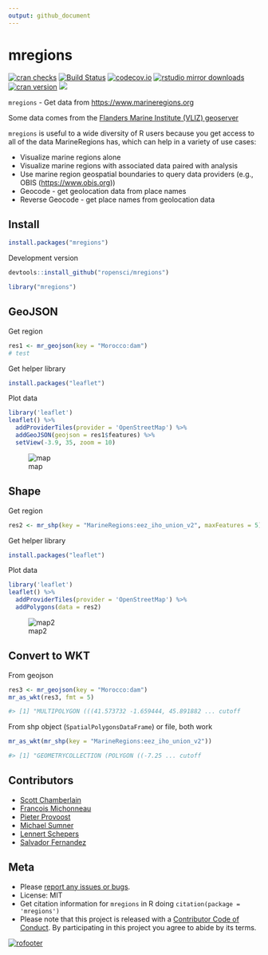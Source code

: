 ```yaml
---
output: github_document
---
```


mregions
========


[![cran checks](https://cranchecks.info/badges/worst/mregions)](https://cranchecks.info/pkgs/mregions)
[![Build Status](https://travis-ci.org/ropensci/mregions.svg)](https://travis-ci.org/ropensci/mregions)
[![codecov.io](https://codecov.io/github/ropensci/mregions/coverage.svg?branch=master)](https://codecov.io/github/ropensci/mregions?branch=master)
[![rstudio mirror downloads](http://cranlogs.r-pkg.org/badges/mregions?color=FAB657)](https://github.com/r-hub/cranlogs.app)
[![cran version](http://www.r-pkg.org/badges/version/mregions)](https://cran.r-project.org/package=mregions)
[![](https://badges.ropensci.org/53_status.svg)](https://github.com/ropensci/software-review/issues/53)

`mregions` - Get data from <https://www.marineregions.org>

Some data comes from the [Flanders Marine Institute (VLIZ) geoserver](http://geo.vliz.be/geoserver/web/)

`mregions` is useful to a wide diversity of R users because you get access to all of the
data MarineRegions has, which can help in a variety of use cases:

* Visualize marine regions alone
* Visualize marine regions with associated data paired with analysis
* Use marine region geospatial boundaries to query data providers (e.g., OBIS (<https://www.obis.org>))
* Geocode - get geolocation data from place names
* Reverse Geocode - get place names from geolocation data

## Install

```r
install.packages("mregions")
```

Development version

```r
devtools::install_github("ropensci/mregions")
```

```r
library("mregions")
```

## GeoJSON

Get region

```r
res1 <- mr_geojson(key = "Morocco:dam")
# test
```

Get helper library

```r
install.packages("leaflet")
```

Plot data

```r
library('leaflet')
leaflet() %>%
  addProviderTiles(provider = 'OpenStreetMap') %>%
  addGeoJSON(geojson = res1$features) %>%
  setView(-3.9, 35, zoom = 10)
```

![map](tools/img/leaf1.png)

## Shape

Get region

```r
res2 <- mr_shp(key = "MarineRegions:eez_iho_union_v2", maxFeatures = 5)
```

Get helper library

```r
install.packages("leaflet")
```

Plot data

```r
library('leaflet')
leaflet() %>%
  addProviderTiles(provider = 'OpenStreetMap') %>%
  addPolygons(data = res2)
```

![map2](tools/img/leaf2.png)

## Convert to WKT

From geojson

```r
res3 <- mr_geojson(key = "Morocco:dam")
mr_as_wkt(res3, fmt = 5)

#> [1] "MULTIPOLYGON (((41.573732 -1.659444, 45.891882 ... cutoff
```

From shp object (`SpatialPolygonsDataFrame`) or file, both work

```r
mr_as_wkt(mr_shp(key = "MarineRegions:eez_iho_union_v2"))

#> [1] "GEOMETRYCOLLECTION (POLYGON ((-7.25 ... cutoff
```


## Contributors

* [Scott Chamberlain](https://github.com/sckott)
* [Francois Michonneau](https://github.com/fmichonneau)
* [Pieter Provoost](https://github.com/pieterprovoost)
* [Michael Sumner](https://github.com/mdsumner)
* [Lennert Schepers](https://github.com/LennertSchepers)
* [Salvador Fernandez](https://github.com/salvafern)

## Meta

* Please [report any issues or bugs](https://github.com/ropensci/mregions/issues).
* License: MIT
* Get citation information for `mregions` in R doing `citation(package = 'mregions')`
* Please note that this project is released with a [Contributor Code of Conduct](https://github.com/ropensci/mregions/blob/master/CONDUCT.md). By participating in this project you agree to abide by its terms.

[![rofooter](https://ropensci.org/public_images/github_footer.png)](https://ropensci.org)
